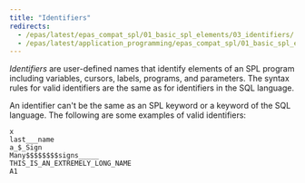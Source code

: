 ```yaml
---
title: "Identifiers"
redirects:
  - /epas/latest/epas_compat_spl/01_basic_spl_elements/03_identifiers/ #generated for docs/epas/reorg-role-use-case-mode
  - /epas/latest/application_programming/epas_compat_spl/01_basic_spl_elements/03_identifiers/
---
```


<div id="identifiers" class="registered_link"></div>

*Identifiers* are user-defined names that identify elements of an SPL program including variables, cursors, labels, programs, and parameters. The syntax rules for valid identifiers are the same as for identifiers in the SQL language.

An identifier can't be the same as an SPL keyword or a keyword of the SQL language. The following are some examples of valid identifiers:

```text
x
last___name
a_$_Sign
Many$$$$$$$$signs_____
THIS_IS_AN_EXTREMELY_LONG_NAME
A1
```
